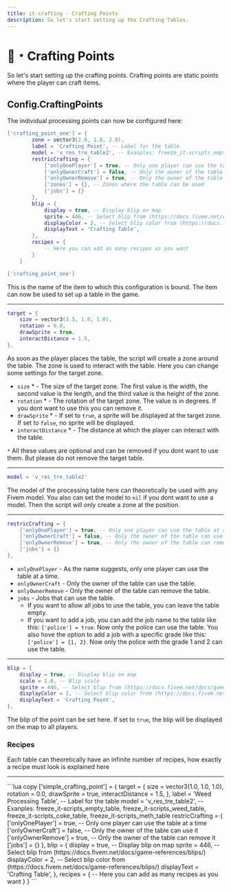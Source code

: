 ```yaml
---
title: it-crafting - Crafting Points
description: So let's start setting up the Crafting Tables.
---
```



# 📍・Crafting Points
So let's start setting up the crafting points. Crafting points are static points where the player can craft items.

## Config.CraftingPoints
The individual processing points can now be configured here:

```lua
['crafting_point_one'] = {
        zone = vector3(2.0, 1.0, 2.0),
        label = 'Crafting Point', -- Label for the table
        model = 'v_res_tre_table2', -- Exanples: freeze_it-scripts_empty_table, freeze_it-scripts_weed_table, freeze_it-scripts_coke_table, freeze_it-scripts_meth_table
        restricCrafting = {
            ['onlyOnePlayer'] = true, -- Only one player can use the table at a time
            ['onlyOwnerCraft'] = false, -- Only the owner of the table can use it
            ['onlyOwnerRemove'] = true, -- Only the owner of the table can remove it
            ['zones'] = {}, -- Zones where the table can be used
            ['jobs'] = {}
        },
        blip = {
            display = true, -- Display blip on map
            sprite = 446, -- Select blip from (https://docs.fivem.net/docs/game-references/blips/)
            displayColor = 2, -- Select blip color from (https://docs.fivem.net/docs/game-references/blips/)
            displayText = 'Crafting Table',
        },
        recipes = {
            -- Here you can add as many recipes as you want
        }
    }
```

```lua
['crafting_point_one']
```
This is the name of the item to which this configuration is bound. The item can now be used to set up a table in the game.

---

```lua
target = {
    size = vector3(3.5, 1.0, 1.0),
    rotation = 0.0,
    drawSprite = true,
    interactDistance = 1.5,
},
```
As soon as the player places the table, the script will create a zone around the table. The zone is used to interact with the table.
Here you can change some settings for the target zone.
- `size` * - The size of the target zone. The first value is the width, the second value is the length, and the third value is the height of the zone.
- `rotation` * - The rotation of the target zone. The value is in degrees. If you dont want to use this you can remove it.
- `drawSprite` * - If set to `true`, a sprite will be displayed at the target zone. If set to `false`, no sprite will be displayed.
- `interactDistance` * - The distance at which the player can interact with the table.

`*` All these values are optional and can be removed if you dont want to use them. But please do not remove the target table.

---

```lua
model = 'v_res_tre_table2'
```
The model of the processing table here can theoretically be used with any Fivem model.
You also can set the model to `nil` if you dont want to use a model.
Then the script will only create a zone at the position.

---

```lua
restricCrafting = {
    ['onlyOnePlayer'] = true, -- Only one player can use the table at a time
    ['onlyOwnerCraft'] = false, -- Only the owner of the table can use it
    ['onlyOwnerRemove'] = true, -- Only the owner of the table can remove it
    ['jobs'] = {}
},
```

- `onlyOnePlayer` - As the name suggests, only one player can use the table at a time.
- `onlyOwnerCraft` - Only the owner of the table can use the table.
- `onlyOwnerRemove` - Only the owner of the table can remove the table.
- `jobs` - Jobs that can use the table.
    - If you want to allow all jobs to use the table, you can leave the table empty.
    - If you want to add a job, you can add the job name to the table like this: `['police'] = true`. Now only the police can use the table.
    You also hove the option to add a job with a specific grade like this: `['police'] = {1, 2}`. Now only the police with the grade 1 and 2 can use the table.

---

```lua
blip = {
    display = true, -- Display blip on map
    scale = 1.0, -- Blip scale
    sprite = 446, -- Select blip from (https://docs.fivem.net/docs/game-references/blips/)
    displayColor = 2, -- Select blip color from (https://docs.fivem.net/docs/game-references/blips/)
    displayText = 'Crafting Point',
},
```
The blip of the point can be set here. 
If set to `true`, the blip will be displayed on the map to all players.


### Recipes
Each table can theoretically have an infinite number of recipes, how exactly a recipe must look is explained here
<ExternLink 
  href="https://docs.it-scripts.com/it-crafting/adjustments/recipes" 
/>


---
<AccordionGroup>
    <Accordion title="Crafting point configuration template">
    ```lua copy
        ['simple_crafting_point'] = {
            target = {
                size = vector3(1.0, 1.0, 1.0),
                rotation = 0.0,
                drawSprite = true,
                interactDistance = 1.5,
            },
            label = 'Weed Processing Table', -- Label for the table
            model = 'v_res_tre_table2', -- Exanples: freeze_it-scripts_empty_table, freeze_it-scripts_weed_table, freeze_it-scripts_coke_table, freeze_it-scripts_meth_table
            restricCrafting = {
                ['onlyOnePlayer'] = true, -- Only one player can use the table at a time
                ['onlyOwnerCraft'] = false, -- Only the owner of the table can use it
                ['onlyOwnerRemove'] = true, -- Only the owner of the table can remove it
                ['jobs'] = {}
            },
            blip = {
                display = true, -- Display blip on map
                sprite = 446, -- Select blip from (https://docs.fivem.net/docs/game-references/blips/)
                displayColor = 2, -- Select blip color from (https://docs.fivem.net/docs/game-references/blips/)
                displayText = 'Crafting Table',
            },
            recipes = {
                -- Here you can add as many recipes as you want
            }
        }
    ```
    </Accordion>
</AccordionGroup>
  